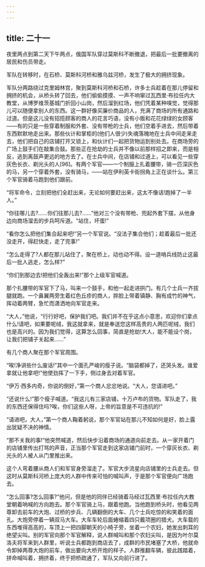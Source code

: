 ```yaml
---
---
---
```

title: 二十一
---




夜里两点到第二天下午两点，俄国军队穿过莫斯科不断撤退，把最后一批要撤离的居民和伤员带走。

军队在转移时，在石桥、莫斯科河桥和雅乌兹河桥，发生了极大的拥挤现象。

军队分两路绕过克里姆林宫，聚到莫斯科河桥和石桥，许多士兵趁着在那儿停留和拥挤的机会，从桥头转了回去，他们偷偷摸摸、一声不响窜过瓦西里·布拉任内大教堂，从博罗维茨基城门折回小山岗，然后溜到红场，他们凭着某种嗅觉，觉得那儿可以随便拿别人的东西。这一群好像买廉价商品的人，充满了商场的所有通路和过道。但是这儿没有招揽顾客的商人的花言巧语，没有小贩和花花绿绿的女顾客——有的只是一些穿着制服和外套、没有带枪的士兵，他们空着手进去，然后带着东西默默地走出来。那些伙计和掌柜的(他们人很少)失魂落魄地在士兵中间走来走去，他们把自己的店铺打开又锁上，和伙计们一起把货物运到别处去。在商场旁的广场上鼓手们在敲集合鼓。那些正在抢劫的士兵并不像以前那样招之即来，而是相反，逃到离鼓声更远的地方去了。在士兵中间，在店铺和过道上，可以看见一些穿灰色长衣、剃光头的人[96]。有两个军官——一个制服上扎着腰带，骑一匹深灰色的马，另一个穿着外套，没有骑马，——站在伊利英卡街拐角上正在谈什么。第三个军官骑着马跑到他们跟前。

“将军命令，立刻把他们全赶出来，无论如何要赶出来，这太不像话!跑掉了一半人。”

“你往哪儿去?……你们往那儿去?……”他对三个没有带枪、兜起外套下摆，从他身边向商场溜去的步兵呵斥道。“站住，坏蛋!”

“看你怎么把他们集合起来吧!”另一个军官说。“没法子集合他们；趁着最后一批还没走开，得赶快走，走了完事!”

“怎么走得了?人都在那儿站住了，聚在桥上，动也动不得。设一道哨兵线防止这最后一批人逃走，怎么样?”

“你们到那边去!把他们全轰出来!”那个上级军官喊道。

那个扎腰带的军官下了马，叫来一个鼓手，和他一起走进拱门。有几个士兵一齐拔腿就跑。一个鼻翼两旁生着红色丘疹的商人，胖脸上带着镇静、胸有成竹的神气，挥动着两臂，急忙而潇洒地向军官走来。

“大人，”他说，“行行好吧，保护我们吧。我们并不在乎这点小意思，欢迎你们拿点什么!请吧，如果要呢绒，我这就拿来，就是奉送您这样高贵的人两匹呢绒，我们也是高兴的。因为我们觉得，这算怎么回事，简直是抢劫!大人，能不能设个岗，让我们把铺子关起来……”

有几个商人聚在那个军官周围。

“唉!净讲些什么废话!”其中一个面孔严峻的瘦子说。“脑袋都掉了，还哭头发。谁爱拿就让他拿吧!”他使劲挥了一下手，侧过身去对着军官。

“伊万·西多内奇，你说的倒好，”第一个商人忿忿地说。“大人，您请进吧。”

“还说什么!”那个瘦子喊道。“我这儿有三家店铺，十万卢布的货物。军队走了，我的东西还保得住吗?唉，你们这些人呀，上帝的旨意是不可违抗的!”

“请进吧，大人，”第一个商人鞠着躬说，那个军官站在那儿不知如何是好，脸上露出犹疑不决的神情。

“那不关我的事!”他突然喊道，然后快步沿着商场的通道向前走去。从一家开着门的店铺里传出打骂的声音，正当那个军官走到这家店铺门前时，一个穿灰长衣、剃光头的人被人从门里推出来。

这个人弯着腰从商人们和军官身旁溜走了。军官大步流星向店铺里的士兵走去。但这时从莫斯科河桥上庞大的人群中传来可怕的喊叫声，于是那个军官便向广场跑去。

“怎么回事?怎么回事?”他问，但是他的同伴已经骑着马经过瓦西里·布拉任内大教堂朝着呐喊的方向跑去。那个军官骑上马，跟着他跑。当他跑到桥头时，他看见两尊卸去前车的大炮、过桥的步兵、几辆翻倒的大车、几个士兵吃惊的和笑着的面孔。大炮旁停着一辆双马大车。大车车轮后面蜷缩着四只戴项圈的猎犬。大车载的东西堆得高高的，车顶上一把四脚朝天的小椅子旁，坐着一个农妇，她发出刺耳的绝望尖叫。别的军官向那个军官解释，说人群喊叫和那个农妇尖叫，是因为叶尔莫洛夫将军来到人群里，听说士兵都跑到商店去了，成群的市民堵塞了大桥，他就命令卸掉两尊大炮的前车，做出要向大桥开炮的样子。人群推翻车辆，彼此践踏着，拼命喊叫着，拥挤着，终于把桥疏通了，军队又向前行进了。